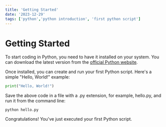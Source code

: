 ```yaml
---
title: 'Getting Started'
date: '2023-12-29'
tags: ['python','python introduction', 'first python script']
---
```


# Getting Started

To start coding in Python, you need to have it installed on your system. You can download the latest version from the [official Python website](https://www.python.org/).

Once installed, you can create and run your first Python script. Here's a simple "Hello, World!" example:

```python
print("Hello, World!")
```

Save the above code in a file with a .py extension, for example, hello.py, and run it from the command line:

```
python hello.py
```

Congratulations! You've just executed your first Python script.